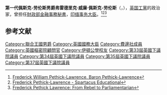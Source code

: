 '''第一代佩斯克-劳伦斯男爵弗雷德里克·威廉·佩斯克-劳伦斯'''（{{lang-en|'''Frederick William Pethick-Lawrence，1st Baron Pethick-Lawrence'''}}，{{bd|1871年|12月28日|1961年|9月10日|catIdx=F}}），[[英国|英国]][[工黨_(英國)|工黨]]的政治家，曾担任[[財政部金融事務秘書|財政部金融事務秘書]]，[[印度事务大臣|印缅事务大臣]]。<ref>[https://www.britannica.com/biography/Frederick-William-Pethick-Lawrence-Baron-Pethick-Lawrence-of-Peaslake Frederick William Pethick-Lawrence, Baron Pethick-Lawrence]</ref><ref>[https://spartacus-educational.com/TUpethick.htm Frederick Pethick-Lawrence - Spartacus Educational]</ref><ref>[https://www.parliament.uk/about/living-heritage/transformingsociety/electionsvoting/womenvote/case-studies-women-parliament/suffragettes-in-trousers/frederick-pethick-lawrence/ Frederick Pethick Lawrence: From Rebel to Parliamentarian]</ref>

== 参考文献 ==
{{Reflist}}

{{DEFAULTSORT: Pethick-Lawrence, Frederick}}
[[Category:聯合王國男爵|Category:聯合王國男爵]]
[[Category:英國國務大臣|Category:英國國務大臣]]
[[Category:費邊社成員|Category:費邊社成員]]
[[Category:英國樞密院顧問官|Category:英國樞密院顧問官]]
[[Category:伊頓公學校友|Category:伊頓公學校友]]
[[Category:第33屆英國下議院議員|Category:第33屆英國下議院議員]]
[[Category:第34屆英國下議院議員|Category:第34屆英國下議院議員]]
[[Category:第35屆英國下議院議員|Category:第35屆英國下議院議員]]
[[Category:第37屆英國下議院議員|Category:第37屆英國下議院議員]]
